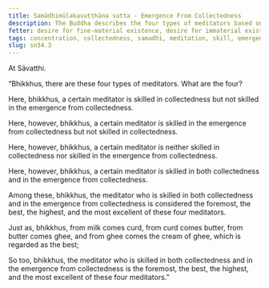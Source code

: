```yaml
---
title: Samādhimūlakavuṭṭhāna sutta - Emergence From Collectedness
description: The Buddha describes the four types of meditators based on their skill in collectedness and in the emergence from collectedness.
fetter: desire for fine-material existence, desire for immaterial existence, conceit, restlessness, ignorance
tags: concentration, collectedness, samadhi, meditation, skill, emergence, sn,sn22-34,sn34
slug: sn34.3
---
```


At Sāvatthi.

“Bhikkhus, there are these four types of meditators. What are the four?

Here, bhikkhus, a certain meditator is skilled in collectedness but not skilled in the emergence from collectedness.

Here, however, bhikkhus, a certain meditator is skilled in the emergence from collectedness but not skilled in collectedness.

Here, however, bhikkhus, a certain meditator is neither skilled in collectedness nor skilled in the emergence from collectedness.

Here, however, bhikkhus, a certain meditator is skilled in both collectedness and in the emergence from collectedness.

Among these, bhikkhus, the meditator who is skilled in both collectedness and in the emergence from collectedness is considered the foremost, the best, the highest, and the most excellent of these four meditators.

Just as, bhikkhus, from milk comes curd, from curd comes butter, from butter comes ghee, and from ghee comes the cream of ghee, which is regarded as the best;

So too, bhikkhus, the meditator who is skilled in both collectedness and in the emergence from collectedness is the foremost, the best, the highest, and the most excellent of these four meditators.”